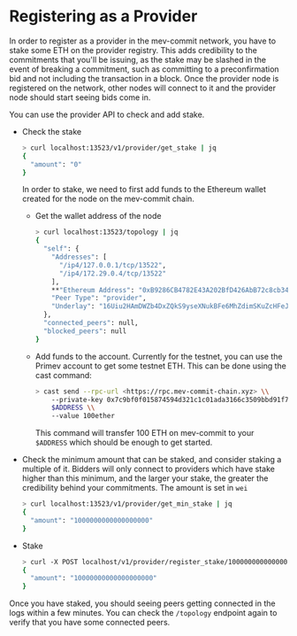 # Registering as a Provider

In order to register as a provider in the mev-commit network, you have to stake some ETH on the provider registry. This adds credibility to the commitments that you'll be issuing, as the stake may be slashed in the event of breaking a commitment, such as committing to a preconfirmation bid and not including the transaction in a block. Once the provider node is registered on the network, other nodes will connect to it and the provider node should start seeing bids come in.

You can use the provider API to check and add stake.

*   Check the stake

    ```bash
    > curl localhost:13523/v1/provider/get_stake | jq
    {
      "amount": "0"
    }
    ```

    In order to stake, we need to first add funds to the Ethereum wallet created for the node on the mev-commit chain.

    *   Get the wallet address of the node

        ```bash
        > curl localhost:13523/topology | jq
        {
          "self": {
            "Addresses": [
              "/ip4/127.0.0.1/tcp/13522",
              "/ip4/172.29.0.4/tcp/13522"
            ],
            **"Ethereum Address": "0xB9286CB4782E43A202BfD426AbB72c8cb34f886c"**,
            "Peer Type": "provider",
            "Underlay": "16Uiu2HAmDWZb4DxZQkS9yseXNukBFe6MhZdimSKuZcHFeJrF3jC9"
          },
          "connected_peers": null,
          "blocked_peers": null
        }
        ```
    *   Add funds to the account. Currently for the testnet, you can use the Primev account to get some testnet ETH. This can be done using the cast command:

        ```bash
        > cast send --rpc-url <https://rpc.mev-commit-chain.xyz> \\
        	--private-key 0x7c9bf0f015874594d321c1c01ada3166c3509bbd91f76f9e4d7380c2df269c55 \\
        	$ADDRESS \\
        	--value 100ether
        ```

        This command will transfer 100 ETH on mev-commit to your `$ADDRESS` which should be enough to get started.
*   Check the minimum amount that can be staked, and consider staking a multiple of it. Bidders will only connect to providers which have stake higher than this minimum, and the larger your stake, the greater the credibility behind your commitments. The amount is set in `wei`

    ```bash
    > curl localhost:13523/v1/provider/get_min_stake | jq
    {
      "amount": "1000000000000000000"
    }
    ```
*   Stake

    ```bash
    > curl -X POST localhost/v1/provider/register_stake/10000000000000000000 | jq
    {
      "amount": "10000000000000000000"
    }
    ```

Once you have staked, you should seeing peers getting connected in the logs within a few minutes. You can check the `/topology` endpoint again to verify that you have some connected peers.
